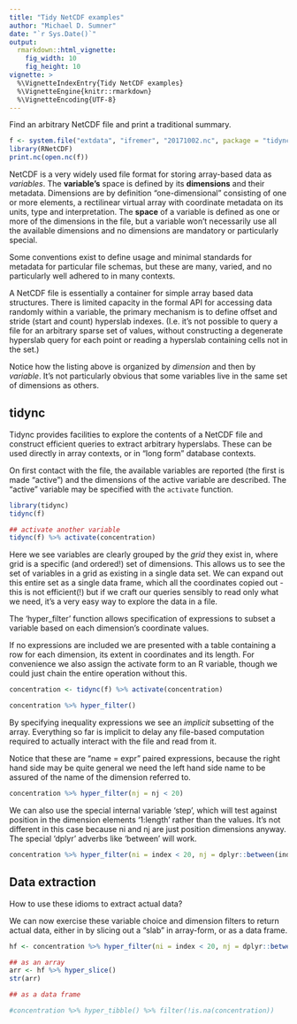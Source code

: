 ```yaml
---
title: "Tidy NetCDF examples"
author: "Michael D. Sumner"
date: "`r Sys.Date()`"
output:
  rmarkdown::html_vignette:
    fig_width: 10
    fig_height: 10
vignette: >
  %\VignetteIndexEntry{Tidy NetCDF examples}
  %\VignetteEngine{knitr::rmarkdown}
  %\VignetteEncoding{UTF-8}
---
```




Find an arbitrary NetCDF file and print a traditional summary. 

```r
f <- system.file("extdata", "ifremer", "20171002.nc", package = "tidync")
library(RNetCDF)
print.nc(open.nc(f))
```

NetCDF is a very widely used file format for storing array-based data as *variables*. The **variable's** space is defined by its **dimensions** and their metadata. Dimensions are by definition "one-dimensional" consisting of one or more elements, a rectilinear virtual array with coordinate metadata on its units, type and interpretation. The **space** of a variable is defined as one or more of the dimensions in the file, but a variable won't necessarily use all the available dimensions and no dimensions are mandatory or particularly special. 

Some conventions exist to define usage and minimal standards for metadata for particular file schemas, but these are many, varied, and no particularly well adhered to in many contexts. 

A NetCDF file is essentially a container for simple array based data structures. There is limited capacity in the formal API for accessing data randomly within a variable, the primary mechanism is to define offset and stride (start and count) hyperslab indexes. (I.e. it's not possible to query a file for an arbitrary sparse set of values, without constructing a degenerate hyperslab query for each point or reading a hyperslab containing cells not in the set.)

Notice how the listing above is organized by *dimension* and then by *variable*. It's not particularly 
obvious that some variables live in the same set of dimensions as others. 

## tidync

Tidync provides facilities to explore the contents of a NetCDF file and construct efficient queries to extract arbitrary hyperslabs. These can be used directly in array contexts, or in "long form" database contexts. 

On first contact with the file, the available variables are reported (the first is made "active") and
the dimensions of the active variable are described.  The "active" variable may be specified with the `activate` function. 


```r
library(tidync)
tidync(f)

## activate another variable
tidync(f) %>% activate(concentration)
```

Here we see variables are clearly grouped by the *grid* they exist in, where grid is a specific (and ordered!) set of dimensions. This allows us to see the set of variables in a grid as existing in a single data set. We can expand out this entire set as a single data frame, which all the coordinates copied out - this is not efficient(!) but if we craft our queries sensibly to read only what we need, it's a very easy way to explore the data in a file. 

The 'hyper_filter' function allows specification of expressions to subset a variable based on each dimension's coordinate values.  

If no expressions are included we are presented with a table containing a row for each dimension, its extent in coordinates and its length. For convenience we also assign the activate form to an R variable, though we could just chain the entire operation without this. 

```r
concentration <- tidync(f) %>% activate(concentration) 

concentration %>% hyper_filter() 
```




By specifying inequality expressions we see an *implicit* subsetting of the array. Everything so far is implicit to 
delay any file-based computation required to actually interact with the file and read from it. 

Notice that these are "name = expr" paired expressions, because the right hand side may be quite general we 
need the left hand side name to be assured of the name of the dimension referred to. 

```r

concentration %>% hyper_filter(nj = nj < 20)


```

We can also use the special internal variable 'step', which will test against position in the dimension elements '1:length' rather than the values. It's not different in this case because ni and nj are just position dimensions anyway. The special 'dplyr' adverbs like 'between' will work. 

```r
concentration %>% hyper_filter(ni = index < 20, nj = dplyr::between(index, 30, 100))

```

## Data extraction

How to use these idioms to extract actual data? 

We can now exercise these variable choice and dimension filters to return actual data, either in by slicing out a  "slab" in array-form, or as a data frame. 

```r
hf <- concentration %>% hyper_filter(ni = index < 20, nj = dplyr::between(index, 30, 100))

## as an array
arr <- hf %>% hyper_slice()
str(arr)

## as a data frame

#concentration %>% hyper_tibble() %>% filter(!is.na(concentration))

```
